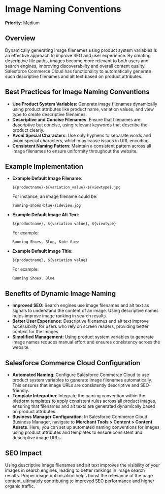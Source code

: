 
# Image Naming Conventions

**Priority**: Medium

## Overview

Dynamically generating image filenames using product system variables is an effective approach to improve SEO and user experience. By creating descriptive file paths, images become more relevant to both users and search engines, improving discoverability and overall content quality. Salesforce Commerce Cloud has functionality to automatically generate such descriptive filenames and alt text based on product attributes.

## Best Practices for Image Naming Conventions

- **Use Product System Variables**: Generate image filenames dynamically using product attributes like product name, variation values, and view type to create descriptive filenames.
- **Descriptive and Concise Filenames**: Ensure that filenames are descriptive but concise, using relevant keywords that describe the product clearly.
- **Avoid Special Characters**: Use only hyphens to separate words and avoid special characters, which may cause issues in URL encoding.
- **Consistent Naming Pattern**: Maintain a consistent pattern across all image filenames to ensure uniformity throughout the website.

## Example Implementation

- **Example Default Image Filename**:

  ```
  ${productname}-${variation_value}-${viewtype}.jpg
  ```

  For instance, an image filename could be:

  ```
  running-shoes-blue-sideview.jpg
  ```

- **Example Default Image Alt Text**:

  ```
  ${productname}, ${variation value}, ${viewtype}
  ```

  For example:

  ```
  Running Shoes, Blue, Side View
  ```

- **Example Default Image Title**:

  ```
  ${productname}, ${variation value}
  ```

  For example:

  ```
  Running Shoes, Blue
  ```

## Benefits of Dynamic Image Naming

- **Improved SEO**: Search engines use image filenames and alt text as signals to understand the content of an image. Using descriptive names helps improve image ranking in search results.
- **Better User Experience**: Descriptive filenames and alt text improve accessibility for users who rely on screen readers, providing better context for the images.
- **Simplified Management**: Using product system variables to generate image names reduces manual effort and ensures consistency across the website.

## Salesforce Commerce Cloud Configuration

- **Automated Naming**: Configure Salesforce Commerce Cloud to use product system variables to generate image filenames automatically. This ensures that image URLs are consistently descriptive and SEO-friendly.
- **Template Integration**: Integrate the naming convention within the platform templates to apply consistent rules across all product images, ensuring that filenames and alt texts are generated dynamically based on product attributes.
- **Business Manager Configuration**: In Salesforce Commerce Cloud Business Manager, navigate to **Merchant Tools > Content > Content Assets**. Here, you can set up automated naming conventions for images using product attributes and templates to ensure consistent and descriptive image URLs.

## SEO Impact

Using descriptive image filenames and alt text improves the visibility of your images in search engines, leading to better rankings in image search results. Proper image optimisation helps boost the relevance of the page content, ultimately contributing to improved SEO performance and higher organic traffic.
